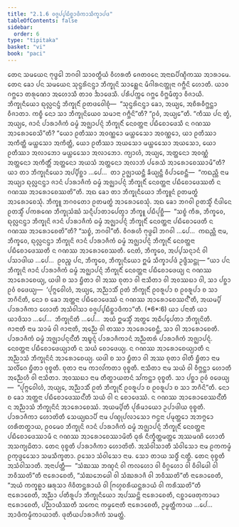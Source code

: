 ```yaml
---
title: "2.1.6 ᩅᨩ᩠ᨩᨸ᩠ᨸᨭᩥᨧ᩠ᨨᩣᨴᩥᨠᩣᩈᩥᨠ᩠ᨡᩣᨸᨴ"
tableOfContents: false
sidebar:
  order: 6
type: "tipitaka"
basket: "vi"
book: "paci"
---
```



<DynamicBreadcrumb />

<Division number="664" book="paci">

<Paragraph number="2139" book="paci">
ᨲᩮᨶ ᩈᨾᨿᩮᨶ ᨻᩩᨴ᩠ᨵᩮᩤ ᨽᨣᩅᩤ ᩈᩣᩅᨲ᩠ᨳᩥᨿᩴ ᩅᩥᩉᩁᨲᩥ ᨩᩮᨲᩅᨶᩮ ᩋᨶᩣᨳᨸᩥᨱ᩠ᨯᩥᨠᩔ ᩋᩣᩁᩣᨾᩮ. ᨲᩮᨶ ᨡᩮᩣ ᨸᨶ ᩈᨾᨿᩮᨶ ᩈᩩᨶ᩠ᨴᩁᩦᨶᨶ᩠ᨴᩣ ᨽᩥᨠ᩠ᨡᩩᨶᩦ ᩈᩣᩊ᩠ᩉᩮᨶ ᨾᩥᨣᩤᩁᨶᨲ᩠ᨲᩩᨶᩣ ᨣᨻ᩠ᨽᩥᨶᩦ ᩉᩮᩣᨲᩥ. ᨿᩣᩅ ᨣᨻ᩠ᨽᩮᩣ ᨲᩁᩩᨱᩮᩣ ᩋᩉᩮᩣᩈᩥ ᨲᩣᩅ ᨨᩣᨴᩮᩈᩥ. ᨸᩁᩥᨸᨠ᩠ᨠᩮ ᨣᨻ᩠ᨽᩮ ᩅᩥᨻ᩠ᨽᨾᩥᨲ᩠ᩅᩣ ᩅᩥᨩᩣᨿᩥ. ᨽᩥᨠ᩠ᨡᩩᨶᩥᨿᩮᩣ ᨳᩩᩃᩖᨶᨶ᩠ᨴᩴ ᨽᩥᨠ᩠ᨡᩩᨶᩥᩴ ᩑᨲᨴᩅᩮᩤᨧᩩᩴ—  “ᩈᩩᨶ᩠ᨴᩁᩦᨶᨶ᩠ᨴᩣ ᨡᩮᩣ, ᩋᨿ᩠ᨿᩮ, ᩋᨧᩥᩁᩅᩥᨻ᩠ᨽᨶ᩠ᨲᩣ ᩅᩥᨩᩣᨲᩣ. ᨠᨧ᩠ᨧᩥ ᨶᩮᩣ ᩈᩣ ᨽᩥᨠ᩠ᨡᩩᨶᩦᨿᩮᩅ ᩈᨾᩣᨶᩣ ᨣᨻ᩠ᨽᩥᨶᩦ”ᨲᩥ? “ᩑᩅᩴ, ᩋᨿ᩠ᨿᩮ”ᨲᩥ. “ᨠᩥᩔ ᨸᨶ ᨲ᩠ᩅᩴ, ᩋᨿ᩠ᨿᩮ, ᨩᩣᨶᩴ ᨸᩣᩁᩣᨩᩥᨠᩴ ᨵᨾ᩠ᨾᩴ ᩋᨩ᩠ᨫᩣᨸᨶ᩠ᨶᩴ ᨽᩥᨠ᩠ᨡᩩᨶᩥᩴ ᨶᩮᩅᨲ᩠ᨲᨶᩣ ᨸᨭᩥᨧᩮᩣᨴᩮᩈᩥ ᨶ ᨣᨱᩔ ᩋᩣᩁᩮᩣᨧᩮᩈᩦ”ᨲᩥ? “ᨿᩮᩣ ᩑᨲᩥᩔᩣ ᩋᩅᨱ᩠ᨱᩮᩣ ᨾᨿ᩠ᩉᩮᩈᩮᩣ ᩋᩅᨱ᩠ᨱᩮᩣ, ᨿᩣ ᩑᨲᩥᩔᩣ ᩋᨠᩥᨲ᩠ᨲᩥ ᨾᨿ᩠ᩉᩮᩈᩣ ᩋᨠᩥᨲ᩠ᨲᩥ, ᨿᩮᩣ ᩑᨲᩥᩔᩣ ᩋᨿᩈᩮᩣ ᨾᨿ᩠ᩉᩮᩈᩮᩣ ᩋᨿᩈᩮᩣ, ᨿᩮᩣ ᩑᨲᩥᩔᩣ ᩋᩃᩣᨽᩮᩣ ᨾᨿ᩠ᩉᩮᩈᩮᩣ ᩋᩃᩣᨽᩮᩣ. ᨠ᩠ᨿᩣᩉᩴ, ᩋᨿ᩠ᨿᩮ, ᩋᨲ᩠ᨲᨶᩮᩣ ᩋᩅᨱ᩠ᨱᩴ ᩋᨲ᩠ᨲᨶᩮᩣ ᩋᨠᩥᨲ᩠ᨲᩥᩴ ᩋᨲ᩠ᨲᨶᩮᩣ ᩋᨿᩈᩴ ᩋᨲ᩠ᨲᨶᩮᩣ ᩋᩃᩣᨽᩴ ᨸᩁᩮᩈᩴ ᩋᩣᩁᩮᩣᨧᩮᩔᩣᨾᩦ”ᨲᩥ? ᨿᩣ ᨲᩣ ᨽᩥᨠ᩠ᨡᩩᨶᩥᨿᩮᩣ ᩋᨸ᩠ᨸᩥᨧ᩠ᨨᩣ …ᨸᩮ…  ᨲᩣ ᩏᨩ᩠ᨫᩣᨿᨶ᩠ᨲᩥ ᨡᩥᨿ᩠ᨿᨶ᩠ᨲᩥ ᩅᩥᨸᩣᨧᩮᨶ᩠ᨲᩥ—  “ᨠᨳᨬ᩠ᩉᩥ ᨶᩣᨾ ᩋᨿ᩠ᨿᩣ ᨳᩩᩃᩖᨶᨶ᩠ᨴᩣ ᨩᩣᨶᩴ ᨸᩣᩁᩣᨩᩥᨠᩴ ᨵᨾ᩠ᨾᩴ ᩋᨩ᩠ᨫᩣᨸᨶ᩠ᨶᩴ ᨽᩥᨠ᩠ᨡᩩᨶᩥᩴ ᨶᩮᩅᨲ᩠ᨲᨶᩣ ᨸᨭᩥᨧᩮᩣᨴᩮᩔᨲᩥ ᨶ ᨣᨱᩔ ᩋᩣᩁᩮᩣᨧᩮᩔᨲᩦ”ᨲᩥ.
</Paragraph>

<Paragraph number="2140" book="paci">
ᩋᨳ ᨡᩮᩣ ᨲᩣ ᨽᩥᨠ᩠ᨡᩩᨶᩥᨿᩮᩣ ᨽᩥᨠ᩠ᨡᩪᨶᩴ ᩑᨲᨾᨲ᩠ᨳᩴ ᩋᩣᩁᩮᩣᨧᩮᩈᩩᩴ. ᨽᩥᨠ᩠ᨡᩪ ᨽᨣᩅᨲᩮᩣ ᩑᨲᨾᨲ᩠ᨳᩴ ᩋᩣᩁᩮᩣᨧᩮᩈᩩᩴ. ᩋᨳ ᨡᩮᩣ ᨽᨣᩅᩤ ᩑᨲᩈ᩠ᨾᩥᩴ ᨶᩥᨴᩤᨶᩮ ᩑᨲᩈ᩠ᨾᩥᩴ ᨸᨠᩁᨱᩮ ᨽᩥᨠ᩠ᨡᩩᩈᩴᨥᩴ ᩈᨶ᩠ᨶᩥᨸᩣᨲᩣᨸᩮᨲ᩠ᩅᩣ ᨽᩥᨠ᩠ᨡᩪ ᨸᨭᩥᨸᩩᨧ᩠ᨨᩥ—  “ᩈᨧ᩠ᨧᩴ ᨠᩥᩁ, ᨽᩥᨠ᩠ᨡᩅᩮ, ᨳᩩᩃᩖᨶᨶ᩠ᨴᩣ ᨽᩥᨠ᩠ᨡᩩᨶᩦ ᨩᩣᨶᩴ ᨸᩣᩁᩣᨩᩥᨠᩴ ᨵᨾ᩠ᨾᩴ ᩋᨩ᩠ᨫᩣᨸᨶ᩠ᨶᩴ ᨽᩥᨠ᩠ᨡᩩᨶᩥᩴ ᨶᩮᩅᨲ᩠ᨲᨶᩣ ᨸᨭᩥᨧᩮᩣᨴᩮᨲᩥ ᨶ ᨣᨱᩔ ᩋᩣᩁᩮᩣᨧᩮᨲᩦ”ᨲᩥ? “ᩈᨧ᩠ᨧᩴ, ᨽᨣᩅᩤ”ᨲᩥ. ᩅᩥᨣᩁᩉᩥ ᨻᩩᨴ᩠ᨵᩮᩤ ᨽᨣᩅᩤ …ᨸᩮ…  ᨠᨳᨬ᩠ᩉᩥ ᨶᩣᨾ, ᨽᩥᨠ᩠ᨡᩅᩮ, ᨳᩩᩃᩖᨶᨶ᩠ᨴᩣ ᨽᩥᨠ᩠ᨡᩩᨶᩦ ᨩᩣᨶᩴ ᨸᩣᩁᩣᨩᩥᨠᩴ ᨵᨾ᩠ᨾᩴ ᩋᨩ᩠ᨫᩣᨸᨶ᩠ᨶᩴ ᨽᩥᨠ᩠ᨡᩩᨶᩥᩴ ᨶᩮᩅᨲ᩠ᨲᨶᩣ ᨸᨭᩥᨧᩮᩣᨴᩮᩔᨲᩥ ᨶ ᨣᨱᩔ ᩋᩣᩁᩮᩣᨧᩮᩔᨲᩥ. ᨶᩮᨲᩴ, ᨽᩥᨠ᩠ᨡᩅᩮ, ᩋᨸ᩠ᨸᩈᨶ᩠ᨶᩣᨶᩴ ᩅᩤ ᨸᩈᩣᨴᩤᨿ …ᨸᩮ…  ᩑᩅᨬ᩠ᨧ ᨸᨶ, ᨽᩥᨠ᩠ᨡᩅᩮ, ᨽᩥᨠ᩠ᨡᩩᨶᩥᨿᩮᩣ ᩍᨾᩴ ᩈᩥᨠ᩠ᨡᩣᨸᨴᩴ ᩏᨴ᩠ᨴᩥᩈᨶ᩠ᨲᩩ—
</Paragraph>

</Division>
<Division number="665" book="paci">

<Paragraph number="2141" book="paci">
<Emphasis>“ᨿᩣ ᨸᨶ ᨽᩥᨠ᩠ᨡᩩᨶᩦ ᨩᩣᨶᩴ ᨸᩣᩁᩣᨩᩥᨠᩴ ᨵᨾ᩠ᨾᩴ ᩋᨩ᩠ᨫᩣᨸᨶ᩠ᨶᩴ ᨽᩥᨠ᩠ᨡᩩᨶᩥᩴ ᨶᩮᩅᨲ᩠ᨲᨶᩣ ᨸᨭᩥᨧᩮᩣᨴᩮᨿ᩠ᨿ ᨶ ᨣᨱᩔ ᩋᩣᩁᩮᩣᨧᩮᨿ᩠ᨿ, ᨿᨴᩤ ᨧ ᩈᩣ ᨮᩥᨲᩣ ᩅᩤ ᩋᩔ ᨧᩩᨲᩣ ᩅᩤ ᨶᩣᩈᩥᨲᩣ ᩅᩤ ᩋᩅᩔᨭᩣ ᩅᩤ, ᩈᩣ ᨸᨧ᩠ᨨᩣ ᩑᩅᩴ ᩅᨴᩮᨿ᩠ᨿ—  ‘ᨸᩩᨻ᩠ᨻᩮᩅᩤᩉᩴ, ᩋᨿ᩠ᨿᩮ, ᩋᨬ᩠ᨬᩣᩈᩥᩴ ᩑᨲᩴ ᨽᩥᨠ᩠ᨡᩩᨶᩥᩴ ᩑᩅᩁᩪᨸᩣ ᨧ ᩑᩅᩁᩪᨸᩣ ᨧ ᩈᩣ ᨽᨣᩥᨶᩦᨲᩥ</Emphasis>, <Emphasis>ᨶᩮᩣ ᨧ ᨡᩮᩣ ᩋᨲ᩠ᨲᨶᩣ ᨸᨭᩥᨧᩮᩣᨴᩮᩔᩴ ᨶ ᨣᨱᩔ ᩋᩣᩁᩮᩣᨧᩮᩔᨶ᩺’ᨲᩥ, ᩋᨿᨾ᩠ᨸᩥ ᨸᩣᩁᩣᨩᩥᨠᩣ ᩉᩮᩣᨲᩥ ᩋᩈᩴᩅᩤᩈᩣ ᩅᨩ᩠ᨩᨸ᩠ᨸᨭᩥᨧ᩠ᨨᩣᨴᩥᨠᩣ</Emphasis>”ᨲᩥ. (*6*:<Emphasis>6</Emphasis>)
</Paragraph>

</Division>
<Division number="666" book="paci">

<Paragraph number="2142" book="paci">
<Emphasis>ᨿᩣ ᨸᨶᩣ</Emphasis>ᨲᩥ ᨿᩣ ᨿᩣᨴᩥᩈᩣ …ᨸᩮ…  <Emphasis>ᨽᩥᨠ᩠ᨡᩩᨶᩦ</Emphasis>ᨲᩥ …ᨸᩮ…  ᩋᨿᩴ ᩍᨾᩈ᩠ᨾᩥᩴ ᩋᨲ᩠ᨳᩮ ᩋᨵᩥᨸ᩠ᨸᩮᨲᩣ ᨽᩥᨠ᩠ᨡᩩᨶᩦᨲᩥ.
</Paragraph>

<Paragraph number="2143" book="paci">
<Emphasis>ᨩᩣᨶᩣᨲᩥ</Emphasis> ᨶᩣᨾ ᩈᩣᨾᩴ ᩅᩤ ᨩᩣᨶᩣᨲᩥ, ᩋᨬ᩠ᨬᩮ ᩅᩤ ᨲᩔᩣ ᩋᩣᩁᩮᩣᨧᩮᨶ᩠ᨲᩥ, ᩈᩣ ᩅᩤ ᩋᩣᩁᩮᩣᨧᩮᨲᩥ.
</Paragraph>

<Paragraph number="2144" book="paci">
<Emphasis>ᨸᩣᩁᩣᨩᩥᨠᩴ ᨵᨾ᩠ᨾᩴ ᩋᨩ᩠ᨫᩣᨸᨶ᩠ᨶᨶ᩺</Emphasis>ᨲᩥ ᩋᨭ᩠ᨮᨶ᩠ᨶᩴ ᨸᩣᩁᩣᨩᩥᨠᩣᨶᩴ ᩋᨬ᩠ᨬᨲᩁᩴ ᨸᩣᩁᩣᨩᩥᨠᩴ ᩋᨩ᩠ᨫᩣᨸᨶ᩠ᨶᩴ.
</Paragraph>

<Paragraph number="2145" book="paci">
<Emphasis>ᨶᩮᩅᨲ᩠ᨲᨶᩣ ᨸᨭᩥᨧᩮᩣᨴᩮᨿ᩠ᨿᩣ</Emphasis>ᨲᩥ ᨶ ᩈᨿᩴ ᨧᩮᩣᨴᩮᨿ᩠ᨿ.
</Paragraph>

<Paragraph number="2146" book="paci">
<Emphasis>ᨶ ᨣᨱᩔ ᩋᩣᩁᩮᩣᨧᩮᨿ᩠ᨿᩣ</Emphasis>ᨲᩥ ᨶ ᩋᨬ᩠ᨬᩣᩈᩴ ᨽᩥᨠ᩠ᨡᩩᨶᩦᨶᩴ ᩋᩣᩁᩮᩣᨧᩮᨿ᩠ᨿ.
</Paragraph>

<Paragraph number="2147" book="paci">
<Emphasis>ᨿᨴᩤ ᨧ ᩈᩣ ᨮᩥᨲᩣ ᩅᩤ ᩋᩔ ᨧᩩᨲᩣ ᩅᩤ</Emphasis>ᨲᩥ <Emphasis>ᨮᩥᨲᩣ</Emphasis> ᨶᩣᨾ ᩈᩃᩥᩘᨣᩮ ᨮᩥᨲᩣ ᩅᩩᨧ᩠ᨧᨲᩥ. <Emphasis>ᨧᩩᨲᩣ</Emphasis> ᨶᩣᨾ ᨠᩣᩃᩘᨠᨲᩣ ᩅᩩᨧ᩠ᨧᨲᩥ. <Emphasis>ᨶᩣᩈᩥᨲᩣ</Emphasis> ᨶᩣᨾ ᩈᨿᩴ ᩅᩤ ᩅᩥᨻ᩠ᨽᨶ᩠ᨲᩣ ᩉᩮᩣᨲᩥ ᩋᨬ᩠ᨬᩮᩉᩥ ᩅᩤ ᨶᩣᩈᩥᨲᩣ. <Emphasis>ᩋᩅᩔᨭᩣ</Emphasis> ᨶᩣᨾ ᨲᩥᨲ᩠ᨳᩣᨿᨲᨶᩴ ᩈᩘᨠᨶ᩠ᨲᩣ ᩅᩩᨧ᩠ᨧᨲᩥ. ᩈᩣ ᨸᨧ᩠ᨨᩣ ᩑᩅᩴ ᩅᨴᩮᨿ᩠ᨿ—  “ᨸᩩᨻ᩠ᨻᩮᩅᩤᩉᩴ, ᩋᨿ᩠ᨿᩮ, ᩋᨬ᩠ᨬᩣᩈᩥᩴ ᩑᨲᩴ ᨽᩥᨠ᩠ᨡᩩᨶᩥᩴ ᩑᩅᩁᩪᨸᩣ ᨧ ᩑᩅᩁᩪᨸᩣ ᨧ ᩈᩣ ᨽᨣᩥᨶᩦ”ᨲᩥ.
</Paragraph>

<Paragraph number="2148" book="paci">
<Emphasis>ᨶᩮᩣ ᨧ ᨡᩮᩣ ᩋᨲ᩠ᨲᨶᩣ ᨸᨭᩥᨧᩮᩣᨴᩮᩔᨶ᩺</Emphasis>ᨲᩥ ᩈᨿᩴ ᩅᩤ ᨶ ᨧᩮᩣᨴᩮᩔᩴ.
</Paragraph>

<Paragraph number="2149" book="paci">
<Emphasis>ᨶ ᨣᨱᩔ ᩋᩣᩁᩮᩣᨧᩮᩔᨶ᩺</Emphasis>ᨲᩥ ᨶ ᩋᨬ᩠ᨬᩣᩈᩴ ᨽᩥᨠ᩠ᨡᩩᨶᩦᨶᩴ ᩋᩣᩁᩮᩣᨧᩮᩔᩴ.
</Paragraph>

<Paragraph number="2150" book="paci">
<Emphasis>ᩋᨿᨾ᩠ᨸᩦ</Emphasis>ᨲᩥ ᨸᩩᩁᩥᨾᩣᨿᩮᩣ ᩏᨸᩣᨴᩤᨿ ᩅᩩᨧ᩠ᨧᨲᩥ.
</Paragraph>

<Paragraph number="2151" book="paci">
<Emphasis>ᨸᩣᩁᩣᨩᩥᨠᩣ ᩉᩮᩣᨲᩦ</Emphasis>ᨲᩥ ᩈᩮᨿ᩠ᨿᨳᩣᨸᩥ ᨶᩣᨾ ᨸᨱ᩠ᨯᩩᨸᩃᩣᩈᩮᩣ ᨻᨶ᩠ᨵᨶᩣ ᨸᨾᩩᨲ᩠ᨲᩮᩣ ᩋᨽᨻ᩠ᨻᩮᩣ ᩉᩁᩥᨲᨲ᩠ᨳᩣᨿ, ᩑᩅᨾᩮᩅ ᨽᩥᨠ᩠ᨡᩩᨶᩦ ᨩᩣᨶᩴ ᨸᩣᩁᩣᨩᩥᨠᩴ ᨵᨾ᩠ᨾᩴ ᩋᨩ᩠ᨫᩣᨸᨶ᩠ᨶᩴ ᨽᩥᨠ᩠ᨡᩩᨶᩥᩴ ᨶᩮᩅᨲ᩠ᨲᨶᩣ ᨸᨭᩥᨧᩮᩣᨴᩮᩔᩣᨾᩥ ᨶ ᨣᨱᩔ ᩋᩣᩁᩮᩣᨧᩮᩔᩣᨾᩦᨲᩥ ᨵᩩᩁᩴ ᨶᩥᨠ᩠ᨡᩥᨲ᩠ᨲᨾᨲ᩠ᨲᩮ ᩋᩔᨾᨱᩦ ᩉᩮᩣᨲᩥ ᩋᩈᨠ᩠ᨿᨵᩦᨲᩣ. ᨲᩮᨶ ᩅᩩᨧ᩠ᨧᨲᩥ ᨸᩣᩁᩣᨩᩥᨠᩣ ᩉᩮᩣᨲᩦᨲᩥ.
</Paragraph>

<Paragraph number="2152" book="paci">
<Emphasis>ᩋᩈᩴᩅᩤᩈᩣ</Emphasis>ᨲᩥ <Emphasis>ᩈᩴᩅᩤᩈᩮᩣ</Emphasis> ᨶᩣᨾ ᩑᨠᨠᨾ᩠ᨾᩴ ᩑᨠᩩᨴ᩠ᨴᩮᩈᩮᩣ ᩈᨾᩈᩥᨠ᩠ᨡᨲᩣ. ᩑᩈᩮᩣ ᩈᩴᩅᩤᩈᩮᩣ ᨶᩣᨾ. ᩈᩮᩣ ᨲᩣᨿ ᩈᨴ᩠ᨵᩥᩴ ᨶᨲ᩠ᨳᩥ. ᨲᩮᨶ ᩅᩩᨧ᩠ᨧᨲᩥ ᩋᩈᩴᩅᩤᩈᩣᨲᩥ.
</Paragraph>

</Division>
<Division number="667" book="paci">

<Paragraph number="2153" book="paci">
ᩋᨶᩣᨸᨲ᩠ᨲᩥ—  “ᩈᩴᨥᩔ ᨽᨱ᩠ᨯᨶᩴ ᩅᩤ ᨠᩃᩉᩮᩣ ᩅᩤ ᩅᩥᨣ᩠ᨣᩉᩮᩣ ᩅᩤ ᩅᩥᩅᩤᨴᩮᩤ ᩅᩤ ᨽᩅᩥᩔᨲᩦ”ᨲᩥ ᨶᩣᩁᩮᩣᨧᩮᨲᩥ, “ᩈᩴᨥᨽᩮᨴᩮᩤ ᩅᩤ ᩈᩴᨥᩁᩣᨩᩥ ᩅᩤ ᨽᩅᩥᩔᨲᩦ”ᨲᩥ ᨶᩣᩁᩮᩣᨧᩮᨲᩥ, “ᩋᨿᩴ ᨠᨠ᩠ᨡᩊᩣ ᨹᩁᩩᩈᩣ ᨩᩦᩅᩥᨲᨶ᩠ᨲᩁᩣᨿᩴ ᩅᩤ ᨻᩕᩉ᩠ᨾᨧᩁᩥᨿᨶ᩠ᨲᩁᩣᨿᩴ ᩅᩤ ᨠᩁᩥᩔᨲᩦ”ᨲᩥ ᨶᩣᩁᩮᩣᨧᩮᨲᩥ, ᩋᨬ᩠ᨬᩣ ᨸᨲᩥᩁᩪᨸᩣ ᨽᩥᨠ᩠ᨡᩩᨶᩥᨿᩮᩣ ᩋᨸᩔᨶ᩠ᨲᩦ ᨶᩣᩁᩮᩣᨧᩮᨲᩥ, ᨶᨧ᩠ᨨᩣᨴᩮᨲᩩᨠᩣᨾᩣ ᨶᩣᩁᩮᩣᨧᩮᨲᩥ, ᨸᨬ᩠ᨬᩣᨿᩥᩔᨲᩥ ᩈᨠᩮᨶ ᨠᨾ᩠ᨾᩮᨶᩣᨲᩥ ᨶᩣᩁᩮᩣᨧᩮᨲᩥ, ᩏᨾ᩠ᨾᨲ᩠ᨲᩥᨠᩣᨿ …ᨸᩮ…  ᩋᩣᨴᩥᨠᨾ᩠ᨾᩥᨠᩣᨿᩣᨲᩥ.

</Paragraph>
</Division>

<Paragraph number="2154" type="center" book="paci">
ᨴᩩᨲᩥᨿᨸᩣᩁᩣᨩᩥᨠᩴ ᩈᨾᨲ᩠ᨲᩴ.
</Paragraph>